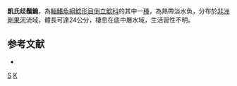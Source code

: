 {{Speciesbox 
| genus = Synodontis
| species = katangae
| authority = [[Poll|Poll]], 1971
| status = LC
| status_system= IUCN3.1
}}
'''凱氏歧鬚鮠'''，為[[輻鰭魚綱|輻鰭魚綱]][[鯰形目|鯰形目]][[倒立鯰科|倒立鯰科]]的其中一[[種|種]]，為熱帶淡水魚，分布於[[非洲|非洲]][[剛果河|剛果河]]流域，體長可達24公分，棲息在底中層水域，生活習性不明。

==参考文献==
*{{FishBase_species|genus=Synodontis|species=katangae|year=2015|month=5}}

{{Reflist}}
{{Taxonbar|from=Q3767103}}

[[Category:1971年描述的鱼类|S]]
[[Category:歧鬚鮠屬|K]]